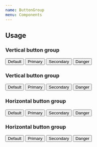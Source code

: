 ```yaml
---
name: ButtonGroup
menu: Components
---
```



## Usage

### Vertical button group

<Playground>
  <ButtonGroup>
    <Button color="default">Default</Button>
    <Button color="primary">Primary</Button>
    <Button color="secondary">Secondary</Button>
    <Button color="danger">Danger</Button>
  </ButtonGroup>
</Playground>

### Vertical button group

<Playground>
  <ButtonGroup>
    <Button appearance="outline" color="default">
      Default
    </Button>
    <Button appearance="outline" color="primary">
      Primary
    </Button>
    <Button appearance="outline" color="secondary">
      Secondary
    </Button>
    <Button appearance="outline" color="danger">
      Danger
    </Button>
  </ButtonGroup>
</Playground>

### Horizontal button group

<Playground>
  <ButtonGroup direction="horizontal">
    <Button color="default">Default</Button>
    <Button color="primary">Primary</Button>
    <Button color="secondary">Secondary</Button>
    <Button color="danger">Danger</Button>
  </ButtonGroup>
</Playground>

### Horizontal button group

<Playground>
  <ButtonGroup direction="horizontal">
    <Button appearance="outline" color="default">
      Default
    </Button>
    <Button appearance="outline" color="primary">
      Primary
    </Button>
    <Button appearance="outline" color="secondary">
      Secondary
    </Button>
    <Button appearance="outline" color="danger">
      Danger
    </Button>
  </ButtonGroup>
</Playground>

